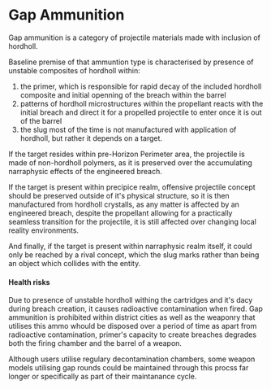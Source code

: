 <script>import Link from "$lib/components/link.svelte";
</script>
# Gap Ammunition

Gap ammunition is a category of projectile materials made with inclusion of <Link path="/mawanet/hordholl">hordholl</Link>.

Baseline premise of that ammuntion type is characterised by presence of unstable composites of <Link path="/mawanet/hordholl">hordholl</Link> within:

1. the primer, which is responsible for rapid decay of the included <Link path="/mawanet/hordholl">hordholl</Link> composite and initial openning of the <Link path="/mawanet/breach">breach</Link> within the barrel
2. patterns of hordholl microstructures within the propellant reacts with the initial <Link path="/mawanet/breach">breach</Link> and direct it for a propelled projectile to enter once it is out of the barrel
3. the slug most of the time is not manufactured with application of hordholl, but rather it depends on a target.

If the target resides within pre-Horizon Perimeter area, the projectile is made of non-hordholl polymers, as it is preserved over the accumulating narraphysic effects of the engineered <Link path="/mawanet/breach">breach</Link>.

If the target is present within precipice realm, offensive projectile concept should be preserved outside of it's physical structure, so it is then manufactured from hordholl crystalls, as any matter is affected by an engineered <Link path="/mawanet/breach">breach</Link>, despite the propellant allowing for a practically seamless transition for the projectile, it is still affected over changing <Link path="/mawanet/local_reality">local reality</Link> environments.

And finally, if the target is present within <Link path="/mawanet/narraphysic_realm">narraphysic realm</Link> itself, it could only be reached by a rival concept, which the slug marks rather than being an object which collides with the entity.

#### Health risks

Due to presence of unstable hordholl withing the cartridges and it's dacy during <Link path="/mawanet/breach">breach</Link> creation, it causes radioactive contamination when fired. Gap ammunition is prohibited within district cities as well as the weaponry that utilises this ammo whould be disposed over a period of time as apart from radioactive contamination, primer's capacity to create <Link path="/mawanet/breach">breaches</Link> degrades both the firing chamber and the barrel of a weapon.

Although users utilise regulary <Link path="/mawanet/decontamination_chamber">decontamination chambers</Link>, some weapon models utilising gap rounds could be maintained through this procss far longer or specifically as part of their maintanance cycle.
